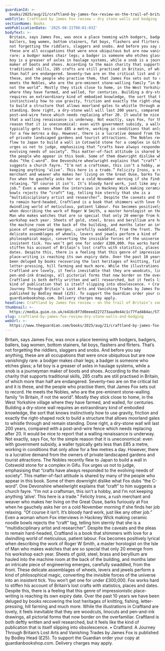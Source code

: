 ```yaml
---
guardianId: >-
  books/2025/aug/21/craftland-by-james-fox-review-on-the-trail-of-britains-vanishing-skills
webTitle: Craftland by James Fox review – dry stone walls and bodging
sectionName: Books
webPublicationDate: '2025-08-21T08:01:03Z'
bodyText: >-
  Britain, says James Fox, was once a place teeming with bodgers, badgers,
  ballers, bag women, bottom stainers, fat boys, flashers and flirters. That’s
  not forgetting the riddlers, slaggers and snobs. And before you say anything,
  these are all occupations that were once ubiquitous but are now vanishingly
  rare: a bodger makes chair legs; a badger is someone who etches glass; a fat
  boy is a greaser of axles in haulage systems, while a snob is a journeyman
  maker of boots and shoes. According to the main charity that supports
  traditional skills, 285 crafts are still practised in Britain, of which more
  than half are endangered. Seventy-two are on the critical list and it is
  these, and the people who practise them, that James Fox sets out to record. He
  meets the Nobles, who are the pre-eminent stone-walling family “in Britain, if
  not the world”. Mostly they stick close to home, in the West Yorkshire village
  where they have farmed, and walled, for centuries. Building a dry-stone wall
  requires an extraordinary kind of embodied knowledge, the sort that knows
  instinctively how to use gravity, friction and exactly the right-shaped rock
  to build a structure that allows moorland gales to whistle through and remain
  standing. Done right, a dry-stone wall will last 200 years, compared with a
  post-and-wire fence which needs replacing after 20. It would be nice to report
  that a walling renaissance is underway. Not exactly, says Fox, for the simple
  reason that it is uneconomical: even with government subsidy, a waller
  typically gets less than £85 a metre, working in conditions that only allow
  for a few metres a day. However, there is a lucrative demand from the owners
  of private landscaped gardens and tourist attractions. The Nobles recently
  flew to Japan to build a wall in Cotswold stone for a complex in Gifu. Fox
  urges us not to judge, emphasising that “crafts have always responded to the
  evolving needs of society”. This matter-of-fact attitude is shared by many of
  the people who appear in this book. Some of them downright dislike what Fox
  dubs “the C-word”. One Devonshire wheelwright explains that “craft” to him
  suggests a church fayre. “I’m not a craftsman, this isn’t a hobby, and I’m not
  keeping anything ‘alive’. This here is a trade.” Felicity Irons, a rush
  merchant and weaver who makes her living on the Great Ouse, barks furiously at
  Fox when he gauchely asks her on a cold November morning if she finds her job
  relaxing. “Of course it isn’t. It’s bloody hard work, just like any other
  job.” Even a woman whom Fox interviews in Hackney Wick making ceramic noodle
  bowls rejects the “craft” tag, telling him sternly that she is a
  “multidisciplinary artist and researcher”. Despite the caveats and the pleas
  to remain hard-headed, Craftland is a book that shimmers with love for a
  dwindling world of meticulous, patient labour. Fox becomes positively lyrical
  when describing the work of Roger W Smith, a master horologist on the Isle of
  Man who makes watches that are so special that only 20 emerge from his
  workshop each year. Sheets of gold, steel, brass and beryllium are hauled into
  the machine room at the back of the building, and months later an intricate
  piece of engineering emerges, carefully swaddled, from the front. These
  delicate assemblages of wheels, levers and jewels perform a kind of
  philosophical magic, converting the invisible forces of the universe into an
  insistent tick. You won’t get one for under £300,000. Fox works hard to
  stiffen his account of Britain’s lost crafts with statistics, places and
  dates. Despite this, there is a feeling that this genre of impressionistic
  place-writing is reaching its own expiry date. Over the past 10 years we have
  been deluged by books recovering the lost heritages of knitting, fishing,
  letter-pressing, hill farming and much more. While the illustrations in
  Craftland are lovely, it feels inevitable that they are woodcuts, linocuts and
  pen-and-ink drawings, all pictorial forms that now border on the overfamiliar.
  Craftland is both deftly written and well researched, but it feels like the
  kind of publication that is itself slipping into obsolescence. • Craftland: A
  Journey Through Britain’s Lost Arts and Vanishing Trades by James Fox is
  published by Bodley Head (£25). To support the Guardian order your copy at
  guardianbookshop.com. Delivery charges may apply.
headline: Craftland by James Fox review – on the trail of Britain’s vanishing skills
thumbnail: >-
  https://media.guim.co.uk/e416c8f7d0eeed227273aaa9e44c1c77fad484ac/577_0_3511_2808/500.jpg
slug: craftland-by-james-fox-review-dry-stone-walls-and-bodging
webUrl: >-
  https://www.theguardian.com/books/2025/aug/21/craftland-by-james-fox-review-on-the-trail-of-britains-vanishing-skills
---
```

Britain, says James Fox, was once a place teeming with bodgers, badgers, ballers, bag women, bottom stainers, fat boys, flashers and flirters. That’s not forgetting the riddlers, slaggers and snobs. And before you say anything, these are all occupations that were once ubiquitous but are now vanishingly rare: a bodger makes chair legs; a badger is someone who etches glass; a fat boy is a greaser of axles in haulage systems, while a snob is a journeyman maker of boots and shoes. According to the main charity that supports traditional skills, 285 crafts are still practised in Britain, of which more than half are endangered. Seventy-two are on the critical list and it is these, and the people who practise them, that James Fox sets out to record. He meets the Nobles, who are the pre-eminent stone-walling family “in Britain, if not the world”. Mostly they stick close to home, in the West Yorkshire village where they have farmed, and walled, for centuries. Building a dry-stone wall requires an extraordinary kind of embodied knowledge, the sort that knows instinctively how to use gravity, friction and exactly the right-shaped rock to build a structure that allows moorland gales to whistle through and remain standing. Done right, a dry-stone wall will last 200 years, compared with a post-and-wire fence which needs replacing after 20. It would be nice to report that a walling renaissance is underway. Not exactly, says Fox, for the simple reason that it is uneconomical: even with government subsidy, a waller typically gets less than £85 a metre, working in conditions that only allow for a few metres a day. However, there is a lucrative demand from the owners of private landscaped gardens and tourist attractions. The Nobles recently flew to Japan to build a wall in Cotswold stone for a complex in Gifu. Fox urges us not to judge, emphasising that “crafts have always responded to the evolving needs of society”. This matter-of-fact attitude is shared by many of the people who appear in this book. Some of them downright dislike what Fox dubs “the C-word”. One Devonshire wheelwright explains that “craft” to him suggests a church fayre. “I’m not a craftsman, this isn’t a hobby, and I’m not keeping anything ‘alive’. This here is a trade.” Felicity Irons, a rush merchant and weaver who makes her living on the Great Ouse, barks furiously at Fox when he gauchely asks her on a cold November morning if she finds her job relaxing. “Of course it isn’t. It’s bloody hard work, just like any other job.” Even a woman whom Fox interviews in Hackney Wick making ceramic noodle bowls rejects the “craft” tag, telling him sternly that she is a “multidisciplinary artist and researcher”. Despite the caveats and the pleas to remain hard-headed, Craftland is a book that shimmers with love for a dwindling world of meticulous, patient labour. Fox becomes positively lyrical when describing the work of Roger W Smith, a master horologist on the Isle of Man who makes watches that are so special that only 20 emerge from his workshop each year. Sheets of gold, steel, brass and beryllium are hauled into the machine room at the back of the building, and months later an intricate piece of engineering emerges, carefully swaddled, from the front. These delicate assemblages of wheels, levers and jewels perform a kind of philosophical magic, converting the invisible forces of the universe into an insistent tick. You won’t get one for under £300,000. Fox works hard to stiffen his account of Britain’s lost crafts with statistics, places and dates. Despite this, there is a feeling that this genre of impressionistic place-writing is reaching its own expiry date. Over the past 10 years we have been deluged by books recovering the lost heritages of knitting, fishing, letter-pressing, hill farming and much more. While the illustrations in Craftland are lovely, it feels inevitable that they are woodcuts, linocuts and pen-and-ink drawings, all pictorial forms that now border on the overfamiliar. Craftland is both deftly written and well researched, but it feels like the kind of publication that is itself slipping into obsolescence. • Craftland: A Journey Through Britain’s Lost Arts and Vanishing Trades by James Fox is published by Bodley Head (£25). To support the Guardian order your copy at guardianbookshop.com. Delivery charges may apply.
